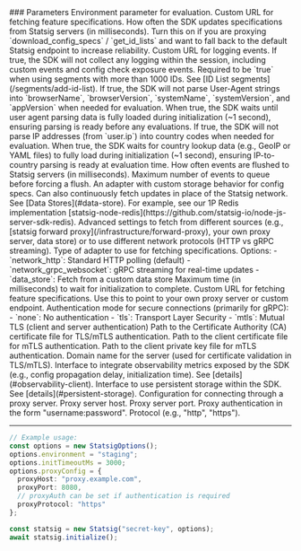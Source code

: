 <Accordion title="StatsigOptions">
### Parameters

<ResponseField name="environment" type="string">
  Environment parameter for evaluation.
</ResponseField>

<ResponseField name="specsUrl" type="string">
  Custom URL for fetching feature specifications.
</ResponseField>

<ResponseField name="specsSyncIntervalMs" type="number">
  How often the SDK updates specifications from Statsig servers (in milliseconds).
</ResponseField>

<ResponseField name="fallbackToStatsig" type="boolean" default="false">
  Turn this on if you are proxying `download_config_specs` / `get_id_lists` and want to fall back to the default Statsig endpoint to increase reliability.
</ResponseField>

<ResponseField name="logEventUrl" type="string">
  Custom URL for logging events.
</ResponseField>

<ResponseField name="disableAllLogging" type="boolean" default="false">
  If true, the SDK will not collect any logging within the session, including custom events and config check exposure events.
</ResponseField>

<ResponseField name="enableIDLists" type="boolean" default="false">
  Required to be `true` when using segments with more than 1000 IDs. See [ID List segments](/segments/add-id-list).
</ResponseField>

<ResponseField name="disableUserAgentParsing" type="boolean" default="false">
  If true, the SDK will not parse User-Agent strings into `browserName`, `browserVersion`, `systemName`, `systemVersion`, and `appVersion` when needed for evaluation.
</ResponseField>

<ResponseField name="waitForUserAgentInit" type="boolean" default="false">
  When true, the SDK waits until user agent parsing data is fully loaded during initialization (~1 second), ensuring parsing is ready before any evaluations.
</ResponseField>

<ResponseField name="disableUserCountryLookup" type="boolean" default="false">
  If true, the SDK will not parse IP addresses (from `user.ip`) into country codes when needed for evaluation.
</ResponseField>

<ResponseField name="waitForCountryLookupInit" type="boolean" default="false">
  When true, the SDK waits for country lookup data (e.g., GeoIP or YAML files) to fully load during initialization (~1 second), ensuring IP-to-country parsing is ready at evaluation time.
</ResponseField>

<ResponseField name="eventLoggingFlushIntervalMs" type="number">
  How often events are flushed to Statsig servers (in milliseconds).
</ResponseField>

<ResponseField name="eventLoggingMaxQueueSize" type="number">
  Maximum number of events to queue before forcing a flush.
</ResponseField>

<ResponseField name="dataStore" type="DataStore">
  An adapter with custom storage behavior for config specs. Can also continuously fetch updates in place of the Statsig network. See [Data Stores](#data-store). For example, see our 1P Redis implementation [statsig-node-redis](https://github.com/statsig-io/node-js-server-sdk-redis).
</ResponseField>

<ResponseField name="specsAdapterConfig" type="SpecAdapterConfig">
  Advanced settings to fetch from different sources (e.g., [statsig forward proxy](/infrastructure/forward-proxy), your own proxy server, data store) or to use different network protocols (HTTP vs gRPC streaming).
</ResponseField>

<Accordion title="SpecAdapterConfig">
<ResponseField name="adapterType" type="'data_store' | 'network_grpc_websocket' | 'network_http'" required>
  Type of adapter to use for fetching specifications. Options:
  - `network_http`: Standard HTTP polling (default)
  - `network_grpc_websocket`: gRPC streaming for real-time updates
  - `data_store`: Fetch from a custom data store
</ResponseField>

<ResponseField name="initTimeoutMs" type="number" required>
  Maximum time (in milliseconds) to wait for initialization to complete.
</ResponseField>

<ResponseField name="specsUrl" type="string">
  Custom URL for fetching feature specifications. Use this to point to your own proxy server or custom endpoint.
</ResponseField>

<ResponseField name="authenticationMode" type="'none' | 'tls' | 'mtls'">
  Authentication mode for secure connections (primarily for gRPC):
  - `none`: No authentication
  - `tls`: Transport Layer Security
  - `mtls`: Mutual TLS (client and server authentication)
</ResponseField>

<ResponseField name="caCertPath" type="string">
  Path to the Certificate Authority (CA) certificate file for TLS/mTLS authentication.
</ResponseField>

<ResponseField name="clientCertPath" type="string">
  Path to the client certificate file for mTLS authentication.
</ResponseField>

<ResponseField name="clientKeyPath" type="string">
  Path to the client private key file for mTLS authentication.
</ResponseField>

<ResponseField name="domainName" type="string">
  Domain name for the server (used for certificate validation in TLS/mTLS).
</ResponseField>
</Accordion>

<ResponseField name="observabilityClient" type="ObservabilityClient">
  Interface to integrate observability metrics exposed by the SDK (e.g., config propagation delay, initialization time). See [details](#observability-client).
</ResponseField>

<ResponseField name="persistentStorage" type="PersistentStorage">
  Interface to use persistent storage within the SDK. See [details](#persistent-storage).
</ResponseField>

<ResponseField name="proxyConfig" type="ProxyConfig">
  Configuration for connecting through a proxy server.
</ResponseField>

<Accordion title="ProxyConfig">
<ResponseField name="proxyHost" type="string">
  Proxy server host.
</ResponseField>

<ResponseField name="proxyPort" type="number">
  Proxy server port.
</ResponseField>

<ResponseField name="proxyAuth" type="string">
  Proxy authentication in the form "username:password".
</ResponseField>

<ResponseField name="proxyProtocol" type="string">
  Protocol (e.g., "http", "https").
</ResponseField>
</Accordion>

---

```typescript
// Example usage:
const options = new StatsigOptions();
options.environment = "staging";
options.initTimeoutMs = 3000;
options.proxyConfig = {
  proxyHost: "proxy.example.com",
  proxyPort: 8080,
  // proxyAuth can be set if authentication is required
  proxyProtocol: "https"
};

const statsig = new Statsig("secret-key", options);
await statsig.initialize();
```

</Accordion>
